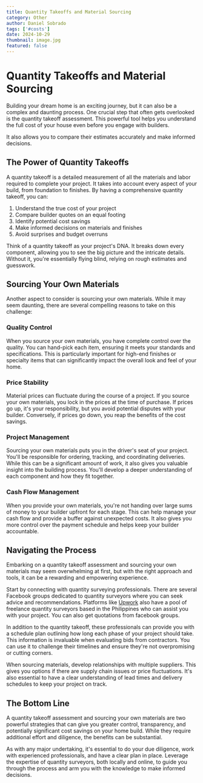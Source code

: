 ```yaml
---
title: Quantity Takeoffs and Material Sourcing
category: Other
author: Daniel Sobrado
tags: ['#costs']
date: 2024-10-29
thumbnail: image.jpg
featured: false
---
```


# Quantity Takeoffs and Material Sourcing

Building your dream home is an exciting journey, but it can also be a complex and daunting process. One crucial step that often gets overlooked is the quantity takeoff assessment. This powerful tool helps you understand the full cost of your house even before you engage with builders. 

It also allows you to compare their estimates accurately and make informed decisions.

## The Power of Quantity Takeoffs

A quantity takeoff is a detailed measurement of all the materials and labor required to complete your project. It takes into account every aspect of your build, from foundation to finishes. By having a comprehensive quantity takeoff, you can:

1. Understand the true cost of your project
2. Compare builder quotes on an equal footing
3. Identify potential cost savings
4. Make informed decisions on materials and finishes
5. Avoid surprises and budget overruns

Think of a quantity takeoff as your project's DNA. It breaks down every component, allowing you to see the big picture and the intricate details. Without it, you're essentially flying blind, relying on rough estimates and guesswork.

## Sourcing Your Own Materials

Another aspect to consider is sourcing your own materials. While it may seem daunting, there are several compelling reasons to take on this challenge:

### Quality Control
When you source your own materials, you have complete control over the quality. You can hand-pick each item, ensuring it meets your standards and specifications. This is particularly important for high-end finishes or specialty items that can significantly impact the overall look and feel of your home.

### Price Stability
Material prices can fluctuate during the course of a project. If you source your own materials, you lock in the prices at the time of purchase. If prices go up, it's your responsibility, but you avoid potential disputes with your builder. Conversely, if prices go down, you reap the benefits of the cost savings.

### Project Management
Sourcing your own materials puts you in the driver's seat of your project. You'll be responsible for ordering, tracking, and coordinating deliveries. While this can be a significant amount of work, it also gives you valuable insight into the building process. You'll develop a deeper understanding of each component and how they fit together.

### Cash Flow Management
When you provide your own materials, you're not handing over large sums of money to your builder upfront for each stage. This can help manage your cash flow and provide a buffer against unexpected costs. It also gives you more control over the payment schedule and helps keep your builder accountable.

## Navigating the Process

Embarking on a quantity takeoff assessment and sourcing your own materials may seem overwhelming at first, but with the right approach and tools, it can be a rewarding and empowering experience.

Start by connecting with quantity surveying professionals. There are several Facebook groups dedicated to quantity surveyors where you can seek advice and recommendations. Platforms like [Upwork](https://www.upwork.com/hire/quantity-surveying-freelancers/ph/) also have a pool of freelance quantity surveyors based in the Philippines who can assist you with your project. You can also get quotations from facebook groups.

In addition to the quantity takeoff, these professionals can provide you with a schedule plan outlining how long each phase of your project should take. This information is invaluable when evaluating bids from contractors. You can use it to challenge their timelines and ensure they're not overpromising or cutting corners.

When sourcing materials, develop relationships with multiple suppliers. This gives you options if there are supply chain issues or price fluctuations. It's also essential to have a clear understanding of lead times and delivery schedules to keep your project on track.

## The Bottom Line

A quantity takeoff assessment and sourcing your own materials are two powerful strategies that can give you greater control, transparency, and potentially significant cost savings on your home build. While they require additional effort and diligence, the benefits can be substantial.

As with any major undertaking, it's essential to do your due diligence, work with experienced professionals, and have a clear plan in place. Leverage the expertise of quantity surveyors, both locally and online, to guide you through the process and arm you with the knowledge to make informed decisions.

